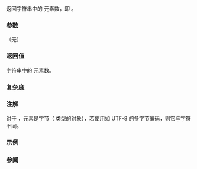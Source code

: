 {{cpp/string/basic_string/title|size|length}}
{{cpp/string/basic_string/navbar}}
{{dcl begin}}
{{dcl|num=1|notes={{mark noexcept since c++11}}&lt;br&gt;{{mark constexpr since c++20}}|
size_type size() const;
}}
{{dcl|num=2|notes={{mark noexcept since c++11}}&lt;br&gt;{{mark constexpr since c++20}}|
size_type length() const;
}}
{{dcl end}}

返回字符串中的 {{tt|CharT}} 元素数，即 {{c|std::distance(begin(), end())}}。

===参数===
（无）

===返回值===
字符串中的 {{tt|CharT}} 元素数。

===复杂度===
{{rrev multi|until1=c++11
|rev1=未指定
|rev2=常数
}}

===注解===
对于 {{lc|std::string}}，元素是字节（{{c/core|char}} 类型的对象），若使用如 UTF-8 的多字节编码，则它与字符不同。

===示例===
{{example
|code=
#include &lt;cassert&gt;
#include &lt;iterator&gt;
#include &lt;string&gt;

int main()
{
    std::string s("Exemplar");
    assert(8 == s.size());
    assert(s.size() == s.length());
    assert(s.size() == static_cast&lt;std::string::size_type&gt;(
        std::distance(s.begin(), s.end())));

    std::u32string a(U"ハロー・ワールド"); // 8 个码点
    assert(8 == a.size()); // 8 个 UTF-32 的编码单元
 
    std::u16string b(u"ハロー・ワールド"); // 8 个码点
    assert(8 == b.size()); // 8 个 UTF-16 的编码单元
 
    std::string c(u8"ハロー・ワールド"); // 8 个码点
    assert(24 == c.size()); // 24 个 UTF-8 的编码单元

    #if __cpp_lib_char8_t &gt;= 201907L
    std::u8string d(u8"ハロー・ワールド"); // 8 个码点
    assert(24 == d.size()); // 24 个 UTF-8 的编码单元
    #endif
}
}}

===参阅===
{{dsc begin}}
{{dsc inc|cpp/string/basic_string/dsc empty}}
{{dsc inc|cpp/string/basic_string/dsc max_size}}
{{dsc inc|cpp/string/basic_string_view/dsc size}}
{{dsc end}}

{{langlinks|de|en|es|fr|it|ja|pt|ru}}